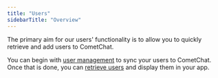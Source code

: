 ```yaml
---
title: "Users"
sidebarTitle: "Overview"
---
```




The primary aim for our users' functionality is to allow you to quickly retrieve and add users to CometChat.

You can begin with [user management](/sdk/android/user-management) to sync your users to CometChat. Once that is done, you can [retrieve users](/sdk/android/retrieve-users) and display them in your app.
